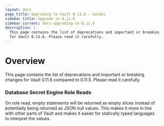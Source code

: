 ```yaml
---
layout: docs
page_title: Upgrading to Vault 0.11.6 - Guides
sidebar_title: Upgrade to 0.11.6
sidebar_current: docs-upgrading-to-0.11.6
description: |-
  This page contains the list of deprecations and important or breaking changes
  for Vault 0.11.6. Please read it carefully.
---
```


# Overview

This page contains the list of deprecations and important or breaking changes
for Vault 0.11.6 compared to 0.11.5. Please read it carefully.

### Database Secret Engine Role Reads

On role read, empty statements will be returned as empty
slices instead of potentially being returned as JSON null values. This makes it
more in line with other parts of Vault and makes it easier for statically typed
languages to interpret the values.
